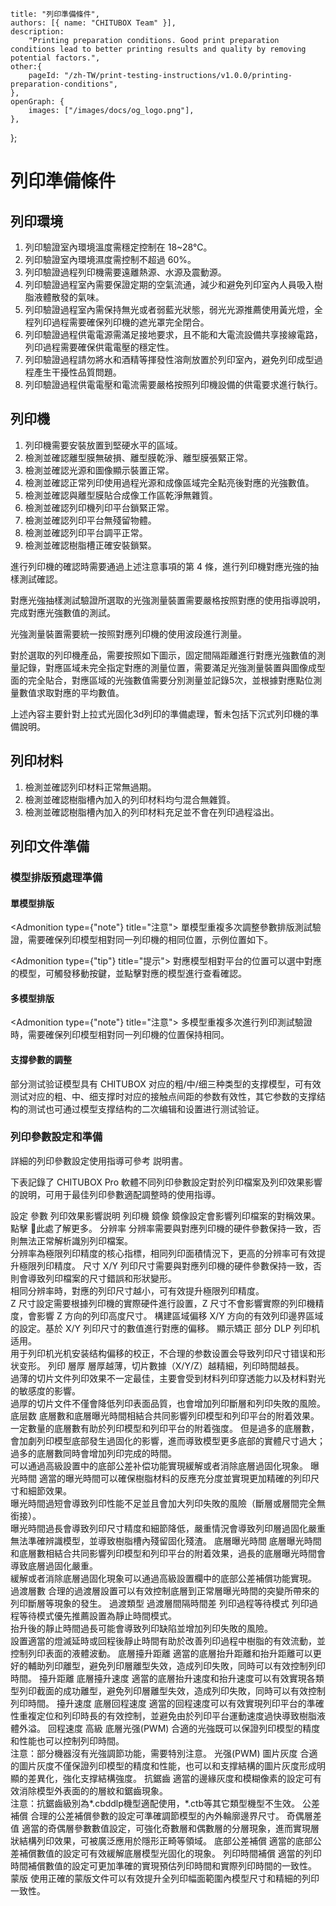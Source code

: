 	title: "列印準備條件",
	authors: [{ name: "CHITUBOX Team" }],
	description:
		"Printing preparation conditions. Good print preparation conditions lead to better printing results and quality by removing potential factors.",
	other:{
		pageId: "/zh-TW/print-testing-instructions/v1.0.0/printing-preparation-conditions",
	},
	openGraph: {
		images: ["/images/docs/og_logo.png"],
	},
};

# 列印準備條件

## 列印環境

1. 列印驗證室內環境溫度需穩定控制在 18~28℃。
2. 列印驗證室內環境濕度需控制不超過 60%。
3. 列印驗證過程列印機需要遠離熱源、水源及震動源。
4. 列印驗證過程室內需要保證定期的空氣流通，減少和避免列印室內人員吸入樹脂液體散發的氣味。
5. 列印驗證過程室內需保持無光或者弱藍光狀態，弱光光源推薦使用黃光燈，全程列印過程需要確保列印機的遮光罩完全閉合。
6. 列印驗證過程供電電源需滿足接地要求，且不能和大電流設備共享接線電路，列印過程需要確保供電電壓的穩定性。
7. 列印驗證過程請勿將水和酒精等揮發性溶劑放置於列印室內，避免列印成型過程產生干擾性品質問題。
8. 列印驗證過程供電電壓和電流需要嚴格按照列印機設備的供電要求進行執行。

## 列印機

1. 列印機需要安裝放置到堅硬水平的區域。
2. 檢測並確認離型膜無破損、離型膜乾淨、離型膜張緊正常。
3. 檢測並確認光源和圖像顯示裝置正常。
4. 檢測並確認正常列印使用過程光源和成像區域完全點亮後對應的光強數值。
5. 檢測並確認與離型膜貼合成像工作區乾淨無雜質。
6. 檢測並確認列印機列印平台鎖緊正常。
7. 檢測並確認列印平台無殘留物體。
8. 檢測並確認列印平台調平正常。
9. 檢測並確認樹脂槽正確安裝鎖緊。

進行列印機的確認時需要通過上述注意事項的第 4 條，進行列印機對應光強的抽樣測試確認。

對應光強抽樣測試驗證所選取的光強測量裝置需要嚴格按照對應的使用指導說明，完成對應光強數值的測試。

<Admonition type="warning" title="警告">
	光強測量裝置需要統一按照對應列印機的使用波段進行測量。
</Admonition>

對於選取的列印機產品，需要按照如下圖示，固定間隔距離進行對應光強數值的測量記錄，對應區域未完全指定對應的測量位置，需要滿足光強測量裝置與圖像成型面的完全貼合，對應區域的光強數值需要分別測量並記錄5次，並根據對應點位測量數值求取對應的平均數值。

<ImageContainer src="/images/docs/zh-CN/chitubox-printing-test/1.x.x/test-preparation/front-of-printer.svg" />

<Admonition type="note" title="注意">
	上述內容主要針對上拉式光固化3d列印的準備處理，暫未包括下沉式列印機的準備說明。
</Admonition>

## 列印材料

1. 檢測並確認列印材料正常無過期。
2. 檢測並確認樹脂槽內加入的列印材料均勻混合無雜質。
3. 檢測並確認樹脂槽內加入的列印材料充足並不會在列印過程溢出。

## 列印文件準備

### 模型排版預處理準備

#### 單模型排版

<Admonition type={"note"} title="注意">
	單模型重複多次調整參數排版測試驗證，需要確保列印模型相對同一列印機的相同位置，示例位置如下。
</Admonition>

<ImageContainer src="/images/docs/zh-CN/chitubox-printing-test/1.x.x/test-preparation/single-model_001.png" />

<Admonition type={"tip"} title="提示">
	對應模型相對平台的位置可以選中對應的模型，可觸發移動按鍵，並點擊對應的模型進行查看確認。
</Admonition>

#### 多模型排版

<Admonition type={"note"} title="注意">
	多模型重複多次進行列印測試驗證時，需要確保列印模型相對同一列印機的位置保持相同。
</Admonition>

#### 支撐參數的調整

部分测试验证模型具有 CHITUBOX 对应的粗/中/细三种类型的支撑模型，可有效测试对应的粗、中、细支撑时对应的接触点间距的参数有效性，其它参数的支撑结构的测试也可通过模型支撑结构的二次编辑和设置进行测试验证。

### 列印參數設定和準備

詳細的列印參數設定使用指導可參考 <SpanA href="https://manual.chitubox.com/zh-CN/chitubox-pro/latest/setting-up/configure-print-parameters">説明書</SpanA>。

下表記錄了 CHITUBOX Pro 軟體不同列印參數設定對於列印檔案及列印效果影響的說明，可用于最佳列印參數適配調整時的使用指導。

<ResponsiveTable>
	<thead>
		<tr>
			<th>設定</th>
			<th>參數</th>
			<th>列印效果影響説明</th>
		</tr>
	</thead>
	<tbody>
		<tr>
			<td className="min-w-20" rowSpan="5">
				列印機
			</td>
			<td>鏡像</td>
			<td>
				鏡像設定會影響列印檔案的對稱效果。點擊<SpanA href="https://www.chitubox.com/zh-Hans/academy/tutorials/chitubox-basic/manual/guide-for-mirror-parameters-in-chitubox">
					📖此處</SpanA>了解更多。
			</td>
		</tr>
		<tr>
			<td>分辨率</td>
			<td>
				分辨率需要與對應列印機的硬件參數保持一致，否則無法正常解析識別列印檔案。<br />
				分辨率為極限列印精度的核心指標，相同列印面積情況下，更高的分辨率可有效提升極限列印精度。
			</td>
		</tr>
		<tr>
			<td>尺寸</td>
			<td>
				X/Y 列印尺寸需要與對應列印機的硬件參數保持一致，否則會導致列印檔案的尺寸錯誤和形狀變形。<br />
				相同分辨率時，對應的列印尺寸越小，可有效提升極限列印精度。<br />
				Z 尺寸設定需要根據列印機的實際硬件進行設置，Z 尺寸不會影響實際的列印機精度，會影響 Z 方向的列印高度尺寸。
			</td>
		</tr>
		<tr>
			<td>構建區域偏移</td>
			<td>
				X/Y 方向的有效列印邊界區域的設定。基於 X/Y
				列印尺寸的數值進行對應的偏移。
			</td>
		</tr>
		<tr>
			<td>顯示矯正</td>
			<td>
				部分 DLP 列印机适用。<br />
				用于列印机光机安装结构偏移的校正，不合理的参数设置会导致列印尺寸错误和形状变形。
			</td>
		</tr>
		<tr>
			<td rowSpan="14">列印</td>
			<td>層厚 </td>
			<td>
				層厚越薄，切片數據（X/Y/Z）越精細，列印時間越長。<br />
				過薄的切片文件列印效果不一定最佳，主要會受到材料列印穿透能力以及材料對光的敏感度的影響。<br />
				過厚的切片文件不僅會降低列印表面品質，也會增加列印斷層和列印失敗的風險。
			</td>
		</tr>
		<tr>
			<td>底层数 </td>
			<td>
				底層數和底層曝光時間相結合共同影響列印模型和列印平台的附着效果。一定數量的底層數有助於列印模型和列印平台的附着強度。
				但是過多的底層數，會加劇列印模型底部發生過固化的影響，進而導致模型更多底部的實體尺寸過大；過多的底層數同時會增加列印完成的時間。<br />
				可以通過高級設置中的底部公差补偿功能實現緩解或者消除底層過固化現象。
			</td>
		</tr>
		<tr>
			<td>曝光時間</td>
			<td>
				適當的曝光時間可以確保樹脂材料的反應充分度並實現更加精確的列印尺寸和細節效果。<br />
				曝光時間過短會導致列印性能不足並且會加大列印失敗的風險（斷層或層間完全無銜接）。<br />
				曝光時間過長會導致列印尺寸精度和細節降低，嚴重情況會導致列印層過固化嚴重無法準確辨識模型，並導致樹脂槽內殘留固化殘渣。
			</td>
		</tr>
		<tr>
			<td>底層曝光時間</td>
			<td>
				底層曝光時間和底層數相結合共同影響列印模型和列印平台的附着效果，過長的底層曝光時間會導致底層過固化嚴重。<br />
				緩解或者消除底層過固化現象可以通過高級設置欄中的底部公差補償功能實現。
			</td>
		</tr>
		<tr>
			<td>過渡層數</td>
			<td rowSpan="3">
				合理的過渡層設置可以有效控制底層到正常層曝光時間的突變所帶來的列印斷層等現象的發生。
			</td>
		</tr>
		<tr>
			<td>過渡類型</td>
		</tr>
		<tr>
			<td>過渡層間隔時間差</td>
		</tr>
		<tr>
			<td>列印過程等待模式</td>
			<td>
				列印過程等待模式優先推薦設置為靜止時間模式。<br />
				抬升後的靜止時間過長可能會導致列印缺陷並增加列印失敗的風險。<br />
				設置適當的燈滅延時或回程後靜止時間有助於改善列印過程中樹脂的有效流動，並控制列印表面的液體波動。
			</td>
		</tr>
		<tr>
			<td>底層擡升距離</td>
			<td rowSpan="2">
				適當的底層抬升距離和抬升距離可以更好的輔助列印離型，避免列印層離型失效，造成列印失敗，同時可以有效控制列印時間。
			</td>
		</tr>
		<tr>
			<td>擡升距離</td>
		</tr>
		<tr>
			<td>底層擡升速度</td>
			<td rowSpan="2">
				適當的底層抬升速度和抬升速度可以有效實現各類型列印截面的成功離型，避免列印層離型失效，造成列印失敗，同時可以有效控制列印時間。
			</td>
		</tr>
		<tr>
			<td>擡升速度</td>
		</tr>
		<tr>
			<td>底層回程速度</td>
			<td rowSpan="2">
				適當的回程速度可以有效實現列印平台的準確性重複定位和列印時長的有效控制，並避免由於列印平台運動速度過快導致樹脂液體外溢。
			</td>
		</tr>
		<tr>
			<td>回程速度</td>
		</tr>
		<tr>
			<td rowSpan="9">高級</td>
			<td>底層光强(PWM)</td>
			<td rowSpan="2">
				合適的光強既可以保證列印模型的精度和性能也可以控制列印時間。<br />
				注意：部分機器沒有光強調節功能，需要特別注意。
			</td>
		</tr>
		<tr>
			<td>光强(PWM)</td>
		</tr>
		<tr>
			<td>圖片灰度</td>
			<td>
				合適的圖片灰度不僅保證列印模型的精度和性能，也可以和支撑結構的圖片灰度形成明顯的差異化，強化支撑結構強度。
			</td>
		</tr>
		<tr>
			<td>抗鋸齒</td>
			<td>
				適當的邊緣灰度和模糊像素的設定可有效消除模型外表面的的層紋和鋸齒現象。<br />
				注意：抗鋸齒級別為*.cbddlp機型適配使用，*.ctb等其它類型機型不生效。
			</td>
		</tr>
		<tr>
			<td>公差補償</td>
			<td>合理的公差補償參數的設定可準確調節模型的內外輪廓邊界尺寸。</td>
		</tr>
		<tr>
			<td>奇偶層差值</td>
			<td>
				適當的奇偶層參數數值設定，可強化奇數層和偶數層的分層現象，進而實現層狀結構列印效果，可被廣泛應用於隱形正畸等領域。
			</td>
		</tr>
		<tr>
			<td>底部公差補償</td>
			<td>
				適當的底部公差補償數值的設定可有效緩解底層模型光固化的現象。
			</td>
		</tr>
		<tr>
			<td>列印時間補償</td>
			<td>
				適當的列印時間補償數值的設定可更加準確的實現預估列印時間和實際列印時間的一致性。
			</td>
		</tr>
		<tr>
			<td>蒙版</td>
			<td>
				使用正確的蒙版文件可以有效提升全列印幅面範圍內模型尺寸和精細的列印一致性。
			</td>
		</tr>
	</tbody>
</ResponsiveTable>
